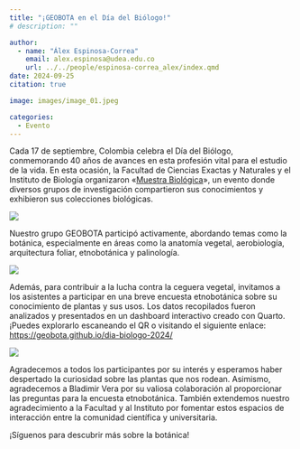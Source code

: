 ```yaml
---
title: "¡GEOBOTA en el Día del Biólogo!"
# description: ""

author: 
  - name: "Álex Espinosa-Correa"
    email: alex.espinosa@udea.edu.co
    url: ../../people/espinosa-correa_alex/index.qmd
date: 2024-09-25
citation: true

image: images/image_01.jpeg

categories:
  - Evento
---
```


Cada 17 de septiembre, Colombia celebra el Día del Biólogo, conmemorando 40 años de avances en esta profesión vital para el estudio de la vida. En esta ocasión, la Facultad de Ciencias Exactas y Naturales y el Instituto de Biología organizaron «[Muestra Biológica](https://www.instagram.com/p/C_3JxpLuM0I/)», un evento donde diversos grupos de investigación compartieron sus conocimientos y exhibieron sus colecciones biológicas.

![](images/image_01.jpeg){fig-align="center" fig-alt="Afiche conmemorativo del Día Nacional del Biólogo, celebrado el 17 de septiembre, mostrando elementos representativos de la biología como un microscopio, ADN, células y organismos. Organizado por la Facultad de Ciencias Exactas y Naturales de la Universidad de Antioquia."}

Nuestro grupo GEOBOTA participó activamente, abordando temas como la botánica, especialmente en áreas como la anatomía vegetal, aerobiología, arquitectura foliar, etnobotánica y palinología.

![](images/image_02.jpeg){fig-align="center" fig-alt="Dashboard interactivo mostrando los resultados de la encuesta etnobotánica realizada por GEOBOTA en el evento del Día del Biólogo 2024. Se incluyen gráficos de barras sobre el porcentaje de plantas conocidas por los informantes y el uso de cada planta."}

Además, para contribuir a la lucha contra la ceguera vegetal, invitamos a los asistentes a participar en una breve encuesta etnobotánica sobre su conocimiento de plantas y sus usos. Los datos recopilados fueron analizados y presentados en un dashboard interactivo creado con Quarto. ¡Puedes explorarlo escaneando el QR o visitando el siguiente enlace: <https://geobota.github.io/dia-biologo-2024/>

![](images/image_03.jpeg){fig-align="center" fig-alt="Código QR para acceder al dashboard de resultados de la encuesta etnobotánica del Día del Biólogo 2024, acompañado del logo de GEOBOTA y enlaces a sus redes sociales en Facebook e Instagram."}

Agradecemos a todos los participantes por su interés y esperamos haber despertado la curiosidad sobre las plantas que nos rodean. Asimismo, agradecemos a Bladimir Vera por su valiosa colaboración al proporcionar las preguntas para la encuesta etnobotánica. También extendemos nuestro agradecimiento a la Facultad y al Instituto por fomentar estos espacios de interacción entre la comunidad científica y universitaria.

¡Síguenos para descubrir más sobre la botánica!
